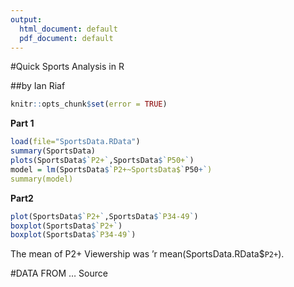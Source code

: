 ```yaml
---
output:
  html_document: default
  pdf_document: default
---
```

#Quick Sports Analysis in R

##by Ian Riaf

```r
knitr::opts_chunk$set(error = TRUE)
```

**Part 1 ** 

```r

load(file="SportsData.RData")
summary(SportsData)
plots(SportsData$`P2+`,SportsData$`P50+`)
model = lm(SportsData$`P2+~SportsData$`P50+`)
summary(model)
```

**Part2**

```r
plot(SportsData$`P2+`,SportsData$`P34-49`)
boxplot(SportsData$`P2+`)
boxplot(SportsData$`P34-49`)

```

The mean of P2+ Viewership was 'r mean(SportsData.RData$`P2+`).


#DATA FROM ... Source

